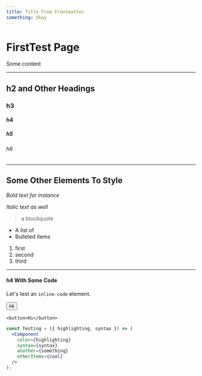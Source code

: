 ```yaml
---
title: Title From Frontmatter
something: Okay
---
```


# FirstTest Page

Some content

---

## h2 and Other Headings

### h3

#### h4

##### h5

###### h6

---

## Some Other Elements To Style

_Bold text for instance_

_Italic text as well_

> a blockquote

- A list of
- Bulleted items

1. first
2. second
3. third

---

#### h4 With Some Code

Let's test an `inline-code` element.

<button>Hi</button>

```
<button>Hi</button>
```

```jsx
const Testing = ({ highlighting, syntax }) => (
  <Component
    color={highlighting}
    syntax={syntax}
    another={something}
    otherItems={cool}
  />
);
```
